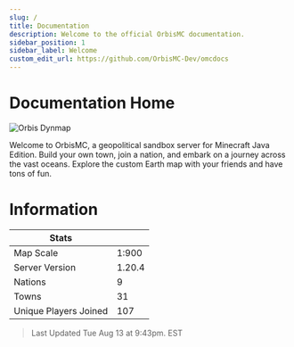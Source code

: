 ```yaml
---
slug: /
title: Documentation
description: Welcome to the official OrbisMC documentation.
sidebar_position: 1
sidebar_label: Welcome
custom_edit_url: https://github.com/OrbisMC-Dev/omcdocs
---
```

# Documentation Home
![Orbis Dynmap](/img/image.png)

Welcome to OrbisMC, a geopolitical sandbox server for Minecraft Java Edition. Build your own town, join a nation, and embark on a journey across the vast oceans. Explore the custom Earth map with your friends and have tons of fun.
# Information
| Stats    |         |
| -------- | ------- |
| Map Scale | 1:900  |
| Server Version | 1.20.4  |
| Nations  |    9    |
| Towns    |    31   |
| Unique Players Joined    |   107  |
> Last Updated Tue Aug 13 at 9:43pm. EST
